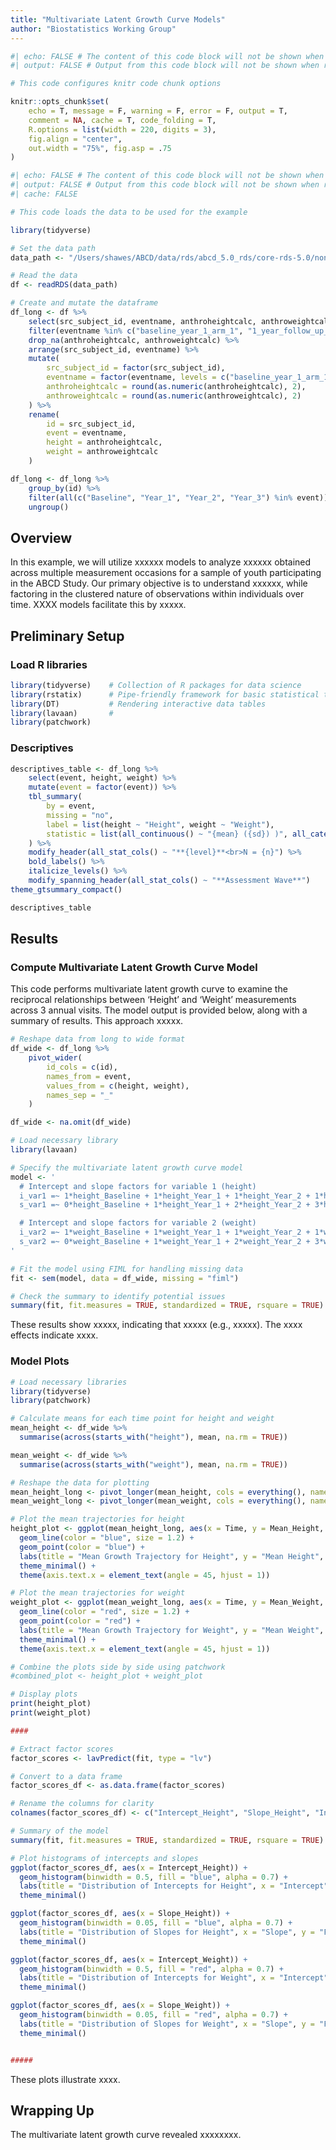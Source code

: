 ```yaml
---
title: "Multivariate Latent Growth Curve Models"
author: "Biostatistics Working Group"
---
```


```r
#| echo: FALSE # The content of this code block will not be shown when rendered
#| output: FALSE # Output from this code block will not be shown when rendered

# This code configures knitr code chunk options

knitr::opts_chunk$set(
    echo = T, message = F, warning = F, error = F, output = T,
    comment = NA, cache = T, code_folding = T,
    R.options = list(width = 220, digits = 3),
    fig.align = "center",
    out.width = "75%", fig.asp = .75
)
```

```r
#| echo: FALSE # The content of this code block will not be shown when rendered
#| output: FALSE # Output from this code block will not be shown when rendered
#| cache: FALSE

# This code loads the data to be used for the example

library(tidyverse)

# Set the data path
data_path <- "/Users/shawes/ABCD/data/rds/abcd_5.0_rds/core-rds-5.0/non-imaging_excluding_nt_5.0.rds"

# Read the data
df <- readRDS(data_path)

# Create and mutate the dataframe
df_long <- df %>%
    select(src_subject_id, eventname, anthroheightcalc, anthroweightcalc) %>%
    filter(eventname %in% c("baseline_year_1_arm_1", "1_year_follow_up_y_arm_1", "2_year_follow_up_y_arm_1", "3_year_follow_up_y_arm_1")) %>%
    drop_na(anthroheightcalc, anthroweightcalc) %>%
    arrange(src_subject_id, eventname) %>%
    mutate(
        src_subject_id = factor(src_subject_id),
        eventname = factor(eventname, levels = c("baseline_year_1_arm_1", "1_year_follow_up_y_arm_1", "2_year_follow_up_y_arm_1", "3_year_follow_up_y_arm_1"), labels = c("Baseline", "Year_1", "Year_2", "Year_3")),
        anthroheightcalc = round(as.numeric(anthroheightcalc), 2),
        anthroweightcalc = round(as.numeric(anthroweightcalc), 2)
    ) %>%
    rename(
        id = src_subject_id,
        event = eventname,
        height = anthroheightcalc,
        weight = anthroweightcalc
    )

df_long <- df_long %>%
    group_by(id) %>%
    filter(all(c("Baseline", "Year_1", "Year_2", "Year_3") %in% event)) %>%
    ungroup()

```

## Overview

In this example, we will utilize xxxxxx models to analyze xxxxxx obtained across multiple measurement occasions for a sample of youth participating in the ABCD Study. Our primary objective is to understand xxxxxx, while factoring in the clustered nature of observations within individuals over time. XXXX models facilitate this by xxxxx.

## Preliminary Setup
### Load R libraries
```r
library(tidyverse)    # Collection of R packages for data science
library(rstatix)      # Pipe-friendly framework for basic statistical tests
library(DT)           # Rendering interactive data tables
library(lavaan)       #
library(patchwork)
```

### Descriptives
```r
descriptives_table <- df_long %>%
    select(event, height, weight) %>%
    mutate(event = factor(event)) %>%
    tbl_summary(
        by = event,
        missing = "no",
        label = list(height ~ "Height", weight ~ "Weight"),
        statistic = list(all_continuous() ~ "{mean} ({sd}) )", all_categorical() ~ "{p}%"),
    ) %>%
    modify_header(all_stat_cols() ~ "**{level}**<br>N = {n}") %>%
    bold_labels() %>%
    italicize_levels() %>%
    modify_spanning_header(all_stat_cols() ~ "**Assessment Wave**")
theme_gtsummary_compact()

descriptives_table
```

## Results
### Compute Multivariate Latent Growth Curve Model
This code performs multivariate latent growth curve to examine the reciprocal relationships between 'Height' and 'Weight' measurements across 3 annual visits. The model output is provided below, along with a summary of results. This approach xxxxx.

```r
# Reshape data from long to wide format
df_wide <- df_long %>%
    pivot_wider(
        id_cols = c(id),
        names_from = event,
        values_from = c(height, weight),
        names_sep = "_"
    )

df_wide <- na.omit(df_wide)

# Load necessary library
library(lavaan)

# Specify the multivariate latent growth curve model
model <- '
  # Intercept and slope factors for variable 1 (height)
  i_var1 =~ 1*height_Baseline + 1*height_Year_1 + 1*height_Year_2 + 1*height_Year_3
  s_var1 =~ 0*height_Baseline + 1*height_Year_1 + 2*height_Year_2 + 3*height_Year_3

  # Intercept and slope factors for variable 2 (weight)
  i_var2 =~ 1*weight_Baseline + 1*weight_Year_1 + 1*weight_Year_2 + 1*weight_Year_3
  s_var2 =~ 0*weight_Baseline + 1*weight_Year_1 + 2*weight_Year_2 + 3*weight_Year_3
'

# Fit the model using FIML for handling missing data
fit <- sem(model, data = df_wide, missing = "fiml")

# Check the summary to identify potential issues
summary(fit, fit.measures = TRUE, standardized = TRUE, rsquare = TRUE)

```

These results show xxxxx, indicating that xxxxx (e.g., xxxxx). The xxxx effects indicate xxxx.

### Model Plots
```r

# Load necessary libraries
library(tidyverse)
library(patchwork)

# Calculate means for each time point for height and weight
mean_height <- df_wide %>%
  summarise(across(starts_with("height"), mean, na.rm = TRUE))

mean_weight <- df_wide %>%
  summarise(across(starts_with("weight"), mean, na.rm = TRUE))

# Reshape the data for plotting
mean_height_long <- pivot_longer(mean_height, cols = everything(), names_to = "Time", values_to = "Mean_Height")
mean_weight_long <- pivot_longer(mean_weight, cols = everything(), names_to = "Time", values_to = "Mean_Weight")

# Plot the mean trajectories for height
height_plot <- ggplot(mean_height_long, aes(x = Time, y = Mean_Height, group = 1)) +
  geom_line(color = "blue", size = 1.2) +
  geom_point(color = "blue") +
  labs(title = "Mean Growth Trajectory for Height", y = "Mean Height", x = "Time Point") +
  theme_minimal() +
  theme(axis.text.x = element_text(angle = 45, hjust = 1))

# Plot the mean trajectories for weight
weight_plot <- ggplot(mean_weight_long, aes(x = Time, y = Mean_Weight, group = 1)) +
  geom_line(color = "red", size = 1.2) +
  geom_point(color = "red") +
  labs(title = "Mean Growth Trajectory for Weight", y = "Mean Weight", x = "Time Point") +
  theme_minimal() +
  theme(axis.text.x = element_text(angle = 45, hjust = 1))

# Combine the plots side by side using patchwork
#combined_plot <- height_plot + weight_plot

# Display plots
print(height_plot)
print(weight_plot)

####

# Extract factor scores
factor_scores <- lavPredict(fit, type = "lv")

# Convert to a data frame
factor_scores_df <- as.data.frame(factor_scores)

# Rename the columns for clarity
colnames(factor_scores_df) <- c("Intercept_Height", "Slope_Height", "Intercept_Weight", "Slope_Weight")

# Summary of the model
summary(fit, fit.measures = TRUE, standardized = TRUE, rsquare = TRUE)

# Plot histograms of intercepts and slopes
ggplot(factor_scores_df, aes(x = Intercept_Height)) +
  geom_histogram(binwidth = 0.5, fill = "blue", alpha = 0.7) +
  labs(title = "Distribution of Intercepts for Height", x = "Intercept", y = "Frequency") +
  theme_minimal()

ggplot(factor_scores_df, aes(x = Slope_Height)) +
  geom_histogram(binwidth = 0.05, fill = "blue", alpha = 0.7) +
  labs(title = "Distribution of Slopes for Height", x = "Slope", y = "Frequency") +
  theme_minimal()

ggplot(factor_scores_df, aes(x = Intercept_Weight)) +
  geom_histogram(binwidth = 0.5, fill = "red", alpha = 0.7) +
  labs(title = "Distribution of Intercepts for Weight", x = "Intercept", y = "Frequency") +
  theme_minimal()

ggplot(factor_scores_df, aes(x = Slope_Weight)) +
  geom_histogram(binwidth = 0.05, fill = "red", alpha = 0.7) +
  labs(title = "Distribution of Slopes for Weight", x = "Slope", y = "Frequency") +
  theme_minimal()


#####

```

These plots illustrate xxxx.

## Wrapping Up
The multivariate latent growth curve revealed xxxxxxxx.

